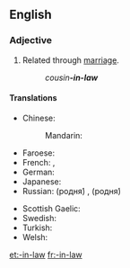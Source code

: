 {{also|in-law}}
==English==

===Adjective===
{{en-adj|-|head=-[[in]]-[[law]]}}

# {{context|postpositive|lang=en}} Related through [[marriage]].
#: ''cousin'''-in-law'''''

====Translations====
{{trans-top|related through marriage}}
* Chinese:
*: Mandarin: {{qualifier|special words are used for commnon "-in-law" terms}}
* Faroese: {{t|fo|ver-}}
* French: {{t|fr|beau-|m}}, {{t+|fr|belle-|f}}
* German: {{t|de|Schwieger-}}
* Japanese: {{t|ja|義理|alt=義理の|tr=ぎりの, giri no|sc=Jpan}}
* Russian: {{qualifier|special words are used for commnon "-in-law" terms}} (родня́) {{t|ru|[[с|со]] [[сторона|стороны́]] [[муж|му́жа]]|sc=Cyrl}} {{qualifier|on husband's side}}, (родня́) {{t|ru|[[с|со]] [[сторона|стороны́]] [[жена|жены́]]|sc=Cyrl}} {{qualifier|on wife's side}}
{{trans-mid}}
* Scottish Gaelic: {{t|gd|-cèile}}
* Swedish: {{t+|sv|svär-}}
* Turkish: {{t|tr|kayın-}}
* Welsh: {{t|cy|-yng-nghyfraith}}
{{trans-bottom}}

[[et:-in-law]]
[[fr:-in-law]]